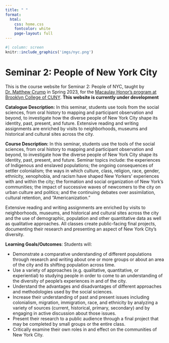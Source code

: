 ```yaml
---
title: " "
format:
  html: 
    css: home.css
    fontcolor: white
    page-layout: full
---
```


```r
#| column: screen
knitr::include_graphics('imgs/nyc.png')
```

# Seminar 2: People of New York City

This is the course website for Seminar 2: People of NYC, taught by [Dr. Matthew Crump](https://crumplab.com) in Spring 2023, for the [Macaulay Honor's program at Brooklyn College of CUNY](https://www.brooklyn.cuny.edu/web/academics/honors-academy/programs/macaulay.php). **This website is currently under development**

**Catalogue Description:** In this seminar, students use tools from the social sciences, from oral history to mapping and participant observation and beyond, to investigate how the diverse people of New York City shape its identity, past, present, and future. Extensive reading and writing assignments are enriched by visits to neighborhoods, museums and historical and cultural sites across the city.

**Course Description:** In this seminar, students use the tools of the social sciences, from oral history to mapping and participant observation and beyond, to investigate how the diverse people of New York City shape its identity, past, present, and future. Seminar topics include: the experiences of Indigenous and enslaved populations; the ongoing consequences of settler colonialism; the ways in which culture, class, religion, race, gender, ethnicity, xenophobia, and racism have shaped New Yorkers' experiences with and within the city; the formation and social organization of New York's communities; the impact of successive waves of newcomers to the city on urban culture and politics; and the continuing debates over assimilation, cultural retention, and "Americanization."

Extensive reading and writing assignments are enriched by visits to neighborhoods, museums, and historical and cultural sites across the city and the use of demographic, population and other quantitative data as well as qualitative approaches. All classes create public-facing final projects, documenting their research and presenting an aspect of New York City's diversity.

**Learning Goals/Outcomes**: Students will:

-   Demonstrate a comparative understanding of different populations through research and writing about one or more groups or about an area of the city and its shifting population across time.
-   Use a variety of approaches (e.g. qualitative, quantitative, or experiential) to studying people in order to come to an understanding of the diversity of people's experiences in and of the city.
-   Understand the advantages and disadvantages of different approaches and methodologies used by the social sciences.
-   Increase their understanding of past and present issues including colonialism, migration, immigration, race, and ethnicity by analyzing a variety of sources (current, historical, primary, secondary) and by engaging in active discussion about those issues.
-   Present their research to a public audience through a final project that may be completed by small groups or the entire class.
-   Critically examine their own roles in and effect on the communities of New York City.
